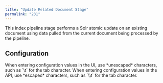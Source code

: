 ```yaml
---
title: "Update Related Document Stage"
permalink: "231"
---
```


This index pipeline stage performs a Solr atomic update on an existing document using data pulled from the current document being processed by the pipeline.

## Configuration

<Tip>
When entering configuration values in the UI, use *unescaped* characters, such as `\t` for the tab character. When entering configuration values in the API, use *escaped* characters, such as `\\t` for the tab character.
</Tip>


<SchemaParamFields schema={schema}/>
